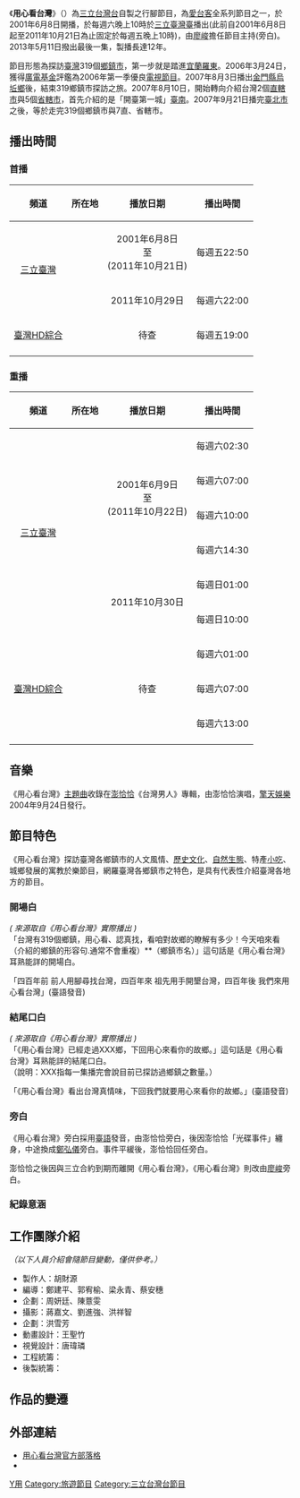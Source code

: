 {{Trivia|time=2020-11-14T13:10:12+00:00}}
{{Onesource|time=2020-11-14T13:10:12+00:00}}
{{Infobox television
| show_name          = 用心看台灣
| original_name      = Stay Local Think Global
| image              = 用心看台灣.jpg
| caption            =
| 分類                =  社教資訊
| format             = 
| camera             = 
| picture_format     = 
| runtime            =約60分<br />
約40分(不含預告與廣告)
| creator            = 
| director           = 
| developer          = 
| 標語                = 四百年前 前人用腳尋找台灣，四百年來 祖先用手開墾台灣，四百年後 我們來用心看台灣
「《用心看台灣》已經走過XXX鄉，下回用心來看你的故鄉。」
「《用心看台灣》看出台灣真情味，下回我們就要用心來看你的故鄉。」
| 語言      = [[國語|國語]]
| 字幕      = [[中文|中文]]
| 主題曲    = 《用心看台灣》[[澎恰恰|澎恰恰]]
| 製作       = 
| 監製       = 謝岳龍
| 製作人     = 王夢黛
| 執行製作   = 莊曄
| 外景={{TWN}}
| 製作公司=[[三立電視|三立電視]]
| 圖像制式=	[[標準畫質電視|標準畫質電視]]、[[高畫質電視|高畫質電視]]
| 聲音制式=	[[立體聲|立體聲]]
| 主持                 = 初代:[[何為霖|何為霖]]<br>二代:[[澎恰恰|澎恰恰]]<br>三代:[[廖峻|廖峻]](末代)<br>暫代:[[鄭弘儀|鄭弘儀]]
| narrated           = 初代:[[何為霖|何為霖]]<br>二代:[[澎恰恰|澎恰恰]]<br>三代:[[廖峻|廖峻]](末代)<br>暫代:[[鄭弘儀|鄭弘儀]]
| country            =  {{TWN}}
| network            = [[三立台灣台|三立臺灣]]
| 首播國家   = {{TWN}}
| 首播地區   = {{TWN}}
| first_aired        = 2001年6月8日
| last_aired         = 2013年5月11日
| num_episodes       = 326集（至2013年5月11日）（基本集數。前319集為介紹319鄉鎮，後7集為介紹臺灣2直轄與5省轄市。介紹完後，將探討臺灣的大小事及心情故事。)
| 播出時間            = 每週六22:00-23:00
| website            =http://www.settv.com.tw/taiwan/twd007/
| imdb_id            = 
| tv_com_id          = 
}}
《'''用心看台灣'''》（{{lang-en|''Stay Local Think Global''}}）為[[三立台灣台|三立台灣台]]自製之行腳節目，為[[愛台客|愛台客]]全系列節目之一，於2001年6月8日開播，於每週六晚上10時於[[三立台灣台|三立臺灣臺]]播出(此前自2001年6月8日起至2011年10月21日為止固定於每週五晚上10時)，由[[廖峻|廖峻]]擔任節目主持(旁白)。2013年5月11日撥出最後一集，製播長達12年。

節目形態為探訪[[臺灣|臺灣]]319個[[鄉鎮市區|鄉鎮市]]，第一步就是踏進[[宜蘭縣|宜蘭]][[羅東鎮_(臺灣)|羅東]]。2006年3月24日，獲得[[廣電基金|廣電基金]]評鑑為2006年第一季優良[[電視節目|電視節目]]。2007年8月3日播出[[金門縣|金門縣]][[烏坵鄉|烏坵鄉]]後，結束319鄉鎮市探訪之旅。2007年8月10日，開始轉向介紹台灣2個[[直轄市|直轄市]]與5個[[省轄市|省轄市]]，首先介紹的是「開臺第一城」[[臺南|臺南]]。2007年9月21日播完[[臺北市|臺北市]]之後，等於走完319個鄉鎮市與7直、省轄市。

==播出時間==
=== 首播 ===
{| class="wikitable"  
|-  
! 頻道 || 所在地 || 播放日期 || 播出時間
|- 
|rowspan=2|<center>[[三立台灣台|三立臺灣]]||rowspan=3| <center>{{TWN}}<center>||<center>2001年6月8日<br/>至<br/>(2011年10月21日)<center>||<center>每週五22:50
|-
|<center><center><center><center>2011年10月29日<center>||<center>每週六22:00
|-
|<center>[[台灣HD綜合|臺灣HD綜合]]||<center>待查<center>||<center>每週五19:00
|-
|}

=== 重播 ===
{| class="wikitable"  
|-  
! 頻道 || 所在地 || 播放日期 || 播出時間
|- 
|rowspan=6|<center>[[三立台灣台|三立臺灣]]||rowspan=9| <center>{{TWN}}<center>||rowspan=4|<center>2001年6月9日<br/>至<br/>(2011年10月22日)<center><center>|| 每週六02:30
|-
|<center>每週六07:00
|-
|<center>每週六10:00
|-
|<center>每週六14:30
|-
 
|rowspan=2|<center><center><center>2011年10月30日||<center>每週日01:00
|-
|<center>每週日10:00
|-
|rowspan=3|<center>[[台灣HD綜合|臺灣HD綜合]]||rowspan=3|<center>待查<center>||<center>每週六01:00
|-
|<center>每週六07:00
|-
|<center>每週六13:00
|-
|}

==音樂==
《用心看台灣》[[主題曲|主題曲]]收錄在[[澎恰恰|澎恰恰]]《台灣男人》專輯，由澎恰恰演唱，[[擎天娛樂|擎天娛樂]]2004年9月24日發行。

==節目特色==
《用心看台灣》探訪臺灣各鄉鎮市的人文風情、[[歷史|歷史]][[文化|文化]]、[[自然|自然]][[生態|生態]]、特產[[小吃|小吃]]、城鄉發展的寓教於樂節目，網羅臺灣各鄉鎮市之特色，是具有代表性介紹臺灣各地方的節目。
===開場白===
''( 來源取自《用心看台灣》實際播出 )''<br />
「台灣有319個鄉鎮，用心看、認真找，看咱對故鄉的瞭解有多少！今天咱來看（介紹的鄉鎮的形容句.通常不會重複）**（鄉鎮市名）」這句話是《用心看台灣》耳熟能詳的開場白。

「四百年前 前人用腳尋找台灣，四百年來 祖先用手開墾台灣，四百年後 我們來用心看台灣」(臺語發音)

===結尾口白===
''( 來源取自《用心看台灣》實際播出 )''<br />
「《用心看台灣》已經走過XXX鄉，下回用心來看你的故鄉。」這句話是《用心看台灣》耳熟能詳的結尾口白。<br />（說明：XXX指每一集播完會說目前已探訪過鄉鎮之數量。）

「《用心看台灣》看出台灣真情味，下回我們就要用心來看你的故鄉。」(臺語發音)

===旁白===
《用心看台灣》旁白採用[[臺語|臺語]]發音，由澎恰恰旁白，後因澎恰恰「光碟事件」纏身，中途換成[[鄭弘儀|鄭弘儀]]旁白。事件平緩後，澎恰恰回任旁白。

澎恰恰之後因與三立合約到期而離開《用心看台灣》，《用心看台灣》則改由[[廖峻|廖峻]]旁白。

===紀錄意涵===

==工作團隊介紹==
''（以下人員介紹會隨節目變動，僅供參考。）''
*製作人：胡財源
*編導：鄭建平、郭宥榆、梁永青、蔡安穗
*企劃：周妍廷、陳薏雯
*攝影：蔣嘉文、劉進強、洪祥智
*企劃：洪雪芳
*動畫設計：王聖竹
*視覺設計：唐瑋璘
*工程統籌：
*後製統籌：

== 作品的變遷 ==
{{電視節目的變遷
|電視台={{flagicon|Taiwan}} [[三立台灣台|三立臺灣]] 
|播放檔次=每週五晚間22:00-23:00<br/>重播 每週六 02：30 - 03：30、07:00 - 08:00、10:00 - 11:00、14:30 - 15:30
|節目名稱=用心看台灣<br />(2001年6月15日-2011年10月21日)
|上一節目=  第三隻眼（重播）<br />(? -2001年6月8日)
|下一節目=[[愛。回來|愛。回來]]<br />(2011年10月28日-2012年3月30日)
}}
{{電視節目的變遷
|電視台={{flagicon|Taiwan}} [[三立台灣台|三立臺灣]] 
|播放檔次=每週六晚間22:00-23:00<br/>重播 每週日 01：00 - 02：00、10:00 - 11:00
|節目名稱='''用心看台灣'''<br />(2011年10月29日-2013年5月11日)
|上一節目= [[歐吉尚遊台灣|歐吉尚遊台灣]]<br />(-2011年10月21日)
|下一節目= [[萬事OK團|萬事OK團]]<br />(2013年5月18日-)
}}

{{電視節目的變遷|電視台={{flagicon|Taiwan}}[[MOMOTV|台灣HD綜合台]]
|播放檔次=每星期五19:00 - 20:00 <br />重播 每週六01:00-02:00、07:00-08:00、13:00-14:00 
|節目名稱='''用心看台灣'''<br />（-）
|上一節目=用心看台灣(-2015年5月13日)
|下一節目=
}}

==外部連結==
*[http://blog.iset.com.tw/heart/ 用心看台灣官方部落格] {{Wayback|url=http://blog.iset.com.tw/heart/ |date=20210410182006 }}
*{{facebook page|用心看台灣/111702518861728|用心看台灣Fb粉絲專頁}}
{{愛台客}}
[[Category:台灣社教節目|Y用]]
[[Category:旅遊節目|Category:旅遊節目]]
[[Category:三立台灣台節目|Category:三立台灣台節目]]